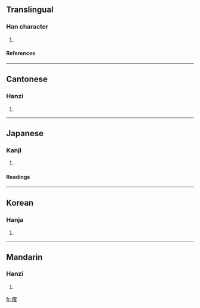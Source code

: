 ==Translingual==
===Han character===
{{Han char|rad=人|as=10|sn=12|four=2421<sub>4</sub>|canj=人人月土 (OOBG)}}
# {{defn|Han}}
====References====
{{Han ref|kx=0113.170|dkj=00963|dj=0241.070|hdz=10206.090|uh=5095|ud=20629|bh=D852|bd=55378}}
----
==Cantonese==
===Hanzi===
{{yue-hanzi|jyut=|y=gok3}}
# {{defn|Cantonese}}
----
==Japanese==
===Kanji===
{{ja-kanji|grade=|rs=人10}}
# {{defn|Japanese}}
====Readings====
{{ja-readings|on=[[かく]] (kaku)|kun=}}
----
==Korean==
===Hanja===
{{ko-hanja|hangeul=각|rv=gak|mr=kak}}
# {{defn|Korean}}
----
==Mandarin==
===Hanzi===
{{cmn-hanzi|pin=[[jué]] (jue2)|wg=chüeh<sup>2</sup>}}
# {{defn|Mandarin}}

[[fr:傕]]